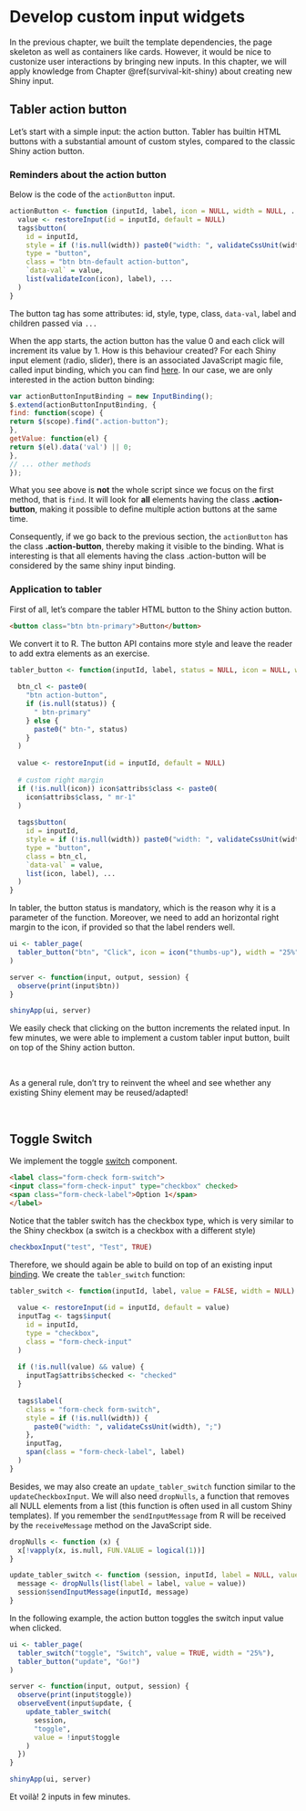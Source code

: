 # Develop custom input widgets {#custom-templates-inputs}
In the previous chapter, we built the template dependencies, the page skeleton as well as containers like cards. However, it would be nice to custonize user interactions by bringing new inputs. In this chapter, we will apply knowledge from Chapter \@ref(survival-kit-shiny) about creating new Shiny input. 

## Tabler action button
Let's start with a simple input: the action button. Tabler has builtin HTML buttons with a substantial amount of custom styles, compared to the classic Shiny action button. 

### Reminders about the action button
Below is the code of the `actionButton` input.

```r
actionButton <- function (inputId, label, icon = NULL, width = NULL, ...)  {
  value <- restoreInput(id = inputId, default = NULL)
  tags$button(
    id = inputId, 
    style = if (!is.null(width)) paste0("width: ", validateCssUnit(width), ";"), 
    type = "button", 
    class = "btn btn-default action-button", 
    `data-val` = value, 
    list(validateIcon(icon), label), ...
  )
}
```

The button tag has some attributes: id, style, type, class, `data-val`, label and children passed via `...`

When the app starts, the action button has the value 0 and each click will increment its value by 1. How is this behaviour created? For each Shiny input element (radio, slider), there is an associated JavaScript magic file, called input binding, which you can find [here](https://github.com/rstudio/shiny/tree/master/srcjs). In our case, we are only interested in the action button binding:

```javascript
var actionButtonInputBinding = new InputBinding();
$.extend(actionButtonInputBinding, {
find: function(scope) {
return $(scope).find(".action-button");
},
getValue: function(el) {
return $(el).data('val') || 0;
},
// ... other methods
});
```

What you see above is **not** the whole script since we focus on the first method, that is `find`. It will look for **all** elements having the class **.action-button**, making it possible to define multiple action buttons at the same time.

Consequently, if we go back to the previous section, the `actionButton` has the class **.action-button**, thereby making it visible to the binding. What is interesting is that all elements having the class .action-button will be considered by the same shiny input binding. 

### Application to tabler
First of all, let's compare the tabler HTML button to the Shiny action button.

```html
<button class="btn btn-primary">Button</button>
```

We convert it to R. The button API contains more style and leave the reader to add extra elements as an exercise.

```r
tabler_button <- function(inputId, label, status = NULL, icon = NULL, width = NULL, ...) {
  
  btn_cl <- paste0(
    "btn action-button",
    if (is.null(status)) {
      " btn-primary"
    } else {
      paste0(" btn-", status)
    }
  )
  
  value <- restoreInput(id = inputId, default = NULL)
  
  # custom right margin
  if (!is.null(icon)) icon$attribs$class <- paste0(
    icon$attribs$class, " mr-1"
  )
  
  tags$button(
    id = inputId, 
    style = if (!is.null(width)) paste0("width: ", validateCssUnit(width), ";"), 
    type = "button", 
    class = btn_cl, 
    `data-val` = value, 
    list(icon, label), ...
  )
}
```

In tabler, the button status is mandatory, which is the reason why it is a parameter of the function. Moreover, we need to add an horizontal right margin to the icon, if provided so that the label renders well.


```r
ui <- tabler_page(
  tabler_button("btn", "Click", icon = icon("thumbs-up"), width = "25%")
)

server <- function(input, output, session) {
  observe(print(input$btn))
}

shinyApp(ui, server)
```

We easily check that clicking on the button increments the related input. In few minutes, we were able to implement a custom tabler input button, built on top of the Shiny action button. 

<br>
<div class="callout callout-info">
As a general rule, don't try to reinvent the wheel and see whether any existing Shiny element may be reused/adapted!
</div>
<br>

## Toggle Switch
We implement the toggle [switch](https://preview-dev.tabler.io/docs/form-elements.html#custom-selectboxes) component. 

```html
<label class="form-check form-switch">
<input class="form-check-input" type="checkbox" checked>
<span class="form-check-label">Option 1</span>
</label>
```

Notice that the tabler switch has the checkbox type, which is very similar to the Shiny checkbox (a switch is a checkbox with a different style)

```r
checkboxInput("test", "Test", TRUE)
```

Therefore, we should again be able to build on top of an existing input [binding](https://github.com/rstudio/shiny/blob/master/srcjs/input_binding_checkbox.js). We create the `tabler_switch` function:

```r
tabler_switch <- function(inputId, label, value = FALSE, width = NULL) {
  
  value <- restoreInput(id = inputId, default = value)
  inputTag <- tags$input(
    id = inputId, 
    type = "checkbox",
    class = "form-check-input"
  )
  
  if (!is.null(value) && value) {
    inputTag$attribs$checked <- "checked"
  }
  
  tags$label(
    class = "form-check form-switch", 
    style = if (!is.null(width)) {
      paste0("width: ", validateCssUnit(width), ";")
    }, 
    inputTag,
    span(class = "form-check-label", label)
  )
}
```

Besides, we may also create an `update_tabler_switch` function similar to the `updateCheckboxInput`. We will also need `dropNulls`, a function that removes all NULL elements from a list (this function is often used in all custom Shiny templates). If you remember the `sendInputMessage` from R will be received by the ` receiveMessage` method on the JavaScript side.

```r
dropNulls <- function (x) {
  x[!vapply(x, is.null, FUN.VALUE = logical(1))]
}

update_tabler_switch <- function (session, inputId, label = NULL, value = NULL) {
  message <- dropNulls(list(label = label, value = value))
  session$sendInputMessage(inputId, message)
}
```

In the following example, the action button toggles the switch input value when clicked.

```r
ui <- tabler_page(
  tabler_switch("toggle", "Switch", value = TRUE, width = "25%"),
  tabler_button("update", "Go!")
)

server <- function(input, output, session) {
  observe(print(input$toggle))
  observeEvent(input$update, {
    update_tabler_switch(
      session, 
      "toggle", 
      value = !input$toggle
    )
  })
}

shinyApp(ui, server)
```

Et voilà! 2 inputs in few minutes. 